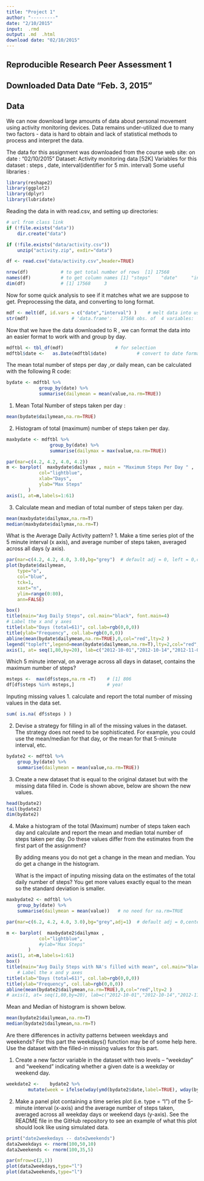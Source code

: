 ```yaml
---
title: "Project 1"
author: "---------"
date: "2/10/2015"
input:  .rmd
output: .md  .html 
download date: "02/10/2015"
---
```


## Reproducible Research Peer Assessment 1
## Downloaded Data Date "Feb. 3, 2015" 
## Data

We can now download large amounts of data about personal movement
using activity monitoring devices. Data remains under-utilized due to
many two factors - data is hard to obtain and lack of statistical methods
to process and interpret the data.


The data for this assignment was  downloaded from the course web site:
on date : "02/10/2015"
Dataset: Activity monitoring data [52K]
Variables for this dataset : steps , date, interval(identifier for 5 min. interval)
Some useful libraries  :

```r
library(reshape2)
library(ggplot2)   
library(dplyr)
library(lubridate)
```
<!-- url <- "https://d396qusza40orc.cloudfront.net/repdata%2Fdata%2Factivity.zip"  -->
<!-- if (!file.exists("data/data.zip"))  -->
<!--    download.file(url, destfile = "data/data.zip", mode="wb")   -->

Reading the data in with read.csv, and setting up directories:
```r
# url from class link
if (!file.exists("data")) 
    dir.create("data")

if (!file.exists("data/activity.csv"))   
    unzip("activity.zip", exdir="data")

df <- read.csv("data/activity.csv",header=TRUE)
```


```r
nrow(df)			# to get total number of rows  [1] 17568
names(df)			# to get column names [1] "steps"    "date"     "interval"
dim(df)				# [1] 17568     3
```


Now for some quick analysis to see if it matches what we are suppose to get.
Preprocessing the  data, and converting to long format.
```r
mdf <- melt(df, id.vars = c("date","interval") )	# melt data into usable format 
str(mdf)				# 'data.frame':   17568 obs. of  4 variables:
```


Now that we have the data downloaded to R , we can format the data
into an easier format to work with and group by day.

```r
mdftbl <- tbl_df(mdf)      				# for selection
mdftbl$date <-   as.Date(mdftbl$date)  			# convert to date format
```

<!--   head(mdftbl)     --> 
<!--   date            interval variable value     --> 
<!--    2012-10-01        0     steps     NA       -->


The mean total number of steps per day ,or daily mean, can be calculated with the following R code:
```r
bydate <- mdftbl %>% 
       		group_by(date) %>%
       		summarise(dailymean = mean(value,na.rm=TRUE))
```


1. Mean Total Number of steps taken per day :
<!--  37.3826  removes all NaN's  -->
```r
mean(bydate$dailymean,na.rm=TRUE)     
```

2. Histogram of total (maximum) number of steps taken per day. 
<!-- some fancy plotting! -->

```r
maxbydate <- mdftbl %>%
                group_by(date) %>%
                summarise(dailymax = max(value,na.rm=TRUE))

par(mar=c(4.2, 4.2, 4.0, 4.2))
m <- barplot(  maxbydate$dailymax , main = "Maximum Steps Per Day " ,
            col="lightblue",
            xlab="Days",
            ylab="Max Steps"
        )
axis(1, at=m,labels=1:61)
```

3. Calculate mean and median of total number of steps taken per day.
```r
mean(maxbydate$dailymax,na.rm=T) 
median(maxbydate$dailymax,na.rm=T)
```

What is the Average Daily Activity pattern?
1. Make a time series plot of the 5 minute interval (x axis), and average number of steps taken, 
averaged across all days (y axis).
```r

par(mar=c(4.2, 4.2, 4.0, 3.0),bg="grey")  # default adj = 0, left = 0,center, 1 = right =1
plot(bydate$dailymean,
    type="o",
    col="blue",
    tck=1,
    xaxt="n",
    ylim=range(0:80),
    ann=FALSE)

box()
title(main="Avg Daily Steps", col.main="black", font.main=4)
# Label the x and y axes 
title(xlab="Days (total=61)", col.lab=rgb(0,0,0))
title(ylab="Frequency", col.lab=rgb(0,0,0))
abline(mean(bydate$dailymean,na.rm=TRUE),0,col="red",lty=2 )
legend("topleft",legend=mean(bydate$dailymean,na.rm=T),lty=2,col="red",bty="n",cex=0.75,title="Avg All Days",border="black",bg="white")
axis(1, at= seq(1,80,by=20), lab=c("2012-10-01","2012-10-14","2012-11-01","2012-11-30"))
```

Which 5 minute interval, on average across all days in dataset, 
contains the maximum number of steps?
```r
msteps <-  max(df$steps,na.rm =T)    # [1] 806
df[df$steps %in% msteps,]            # yea!
```


Inputing missing values
1. calculate and report the total number of missing values in the data set.
```r
sum( is.na( df$steps ) )   
```

2. Devise a strategy for filling in all of the missing values in the dataset. 
The strategy does not need to be sophisticated. For example, you could use the 
mean/median for that day, or the mean for that 5-minute interval, etc.
<!-- bydate <- mdftbl %>%                       -->
<!--           group_by(date) %>%               -->
<!--           summarise(dailymean = mean(value,na.rm=TRUE))  -->


```r
bydate2 <- mdftbl %>%
	group_by(date) %>%
	summarise(dailymean = mean(value,na.rm=TRUE))
```



3. Create a new dataset that is equal to the original dataset but with the missing data filled in.
   Code is shown above, below are shown the new values.
```r
head(bydate2)
tail(bydate2)
dim(bydate2)
```


4. Make a histogram of the total (Maximum) number of steps taken each day and calculate 
   and report the mean and median total number of steps taken per day. Do these values differ 
   from the estimates from the first part of the assignment? 

   By adding means you do not get a change in the mean and median. You do get a change in the histogram.
   

   What is the impact of inputing missing data on the estimates of the total daily number of steps?
   You get more values exactly equal to the mean so the standard deviation is smaller.


```r
maxbydate2 <- mdftbl %>%
	group_by(date) %>%
	summarise(dailymean = mean(value))   # no need for na.rm=TRUE

par(mar=c(6.2, 4.2, 4.0, 3.0),bg="grey",adj=1)  # default adj = 0,center, 1 = right

m <- barplot(  maxbydate2$dailymax , 
            col="lightblue",
            #ylab="Max Steps"
        )
axis(1, at=m,labels=1:61)
box()
title(main="Avg Daily Steps with NA's filled with mean", col.main="black", font.main=4)
	# Label the x and y axes 
title(xlab="Days (total=61)", col.lab=rgb(0,0,0))
title(ylab="Frequency", col.lab=rgb(0,0,0))
abline(mean(bydate2$dailymean,na.rm=TRUE),0,col="red",lty=2 )
# axis(1, at= seq(1,80,by=20), lab=c("2012-10-01","2012-10-14","2012-11-01","2012-11-30"))
```



Mean and Median of histogram is shown below.
```r
mean(bydate2$dailymean,na.rm=T)
median(bydate2$dailymean,na.rm=T)
```

Are there differences in activity patterns between weekdays and weekends?
For this part the weekdays() function may be of some help here. Use the dataset with the filled-in missing values for this part.

1)  Create a new factor variable in the dataset with two levels – “weekday” and “weekend” indicating whether a given date is a weekday or weekend day.
<!-- bydate2  = bydate2$date + bydate2$ dailymean -->
<!--  weekdays(as.Date("2012-10-01",format='%Y-%m-%d'))     == "Monday" -->
<!--  weekdaze <- c("Monday","Tuesday","Wednesday","Thursday","Friday") -->

```r
weekdate2 <-  	bydate2 %>%
		mutate(week = ifelse(wday(ymd(bydate2$date,label=TRUE), wday(bydate2$week) ,week)))
```


2)  Make a panel plot containing a time series plot (i.e. type = "l") of the 5-minute interval (x-axis) and the average number of steps taken, averaged across all weekday days or weekend days (y-axis). See the README file in the GitHub repository to see an example of what this plot should look like using simulated data.
```r
print("date2weekedays -- date2weekends")
data2weekdays <- rnorm(100,50,10)
data2weekends <- rnorm(100,35,5)

par(mfrow=c(2,1))
plot(data2weekdays,type="l")
plot(data2weekends,type="l")
```




